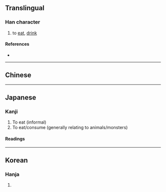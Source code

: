{{also|餐}}
{{character info}}
==Translingual==

===Han character===
{{Han char|rn=30|rad=口|as=09|sn=12|four=|canj=ROIV|ids=⿰口食}}

# to [[eat]], [[drink]]

====References====
* {{Han ref|kx=0201.121|dkj=04015|dj=0424.060|hdz=10658.040|uh=55B0|ud=21936}}

----

==Chinese==
{{zh-see|餐|v}}

----

==Japanese==

===Kanji===
{{ja-kanji|grade=|rs=口09}}

# To eat (informal)
#To eat/consume (generally relating to animals/monsters)

====Readings====
{{ja-readings
|kun=く-う<く-ふ, く-らう<く-らふ
}}

----

==Korean==

===Hanja===
{{ko-hanja|hangeul=[[식]]|rv=sik|mr=sik}}

# {{rfdef|ko|sort=口09}}